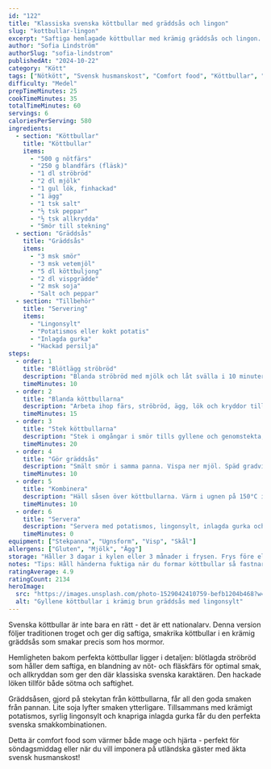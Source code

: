 ```yaml
---
id: "122"
title: "Klassiska svenska köttbullar med gräddsås och lingon"
slug: "kottbullar-lingon"
excerpt: "Saftiga hemlagade köttbullar med krämig gräddsås och lingon. Svensk husmanskost när den är som bäst!"
author: "Sofia Lindström"
authorSlug: "sofia-lindstrom"
publishedAt: "2024-10-22"
category: "Kött"
tags: ["Nötkött", "Svensk husmanskost", "Comfort food", "Köttbullar", "Festmat"]
difficulty: "Medel"
prepTimeMinutes: 25
cookTimeMinutes: 35
totalTimeMinutes: 60
servings: 6
caloriesPerServing: 580
ingredients:
  - section: "Köttbullar"
    title: "Köttbullar"
    items:
      - "500 g nötfärs"
      - "250 g blandfärs (fläsk)"
      - "1 dl ströbröd"
      - "2 dl mjölk"
      - "1 gul lök, finhackad"
      - "1 ägg"
      - "1 tsk salt"
      - "½ tsk peppar"
      - "½ tsk allkrydda"
      - "Smör till stekning"
  - section: "Gräddsås"
    title: "Gräddsås"
    items:
      - "3 msk smör"
      - "3 msk vetemjöl"
      - "5 dl köttbuljong"
      - "2 dl vispgrädde"
      - "2 msk soja"
      - "Salt och peppar"
  - section: "Tillbehör"
    title: "Servering"
    items:
      - "Lingonsylt"
      - "Potatismos eller kokt potatis"
      - "Inlagda gurka"
      - "Hackad persilja"
steps:
  - order: 1
    title: "Blötlägg ströbröd"
    description: "Blanda ströbröd med mjölk och låt svälla i 10 minuter."
    timeMinutes: 10
  - order: 2
    title: "Blanda köttbullarna"
    description: "Arbeta ihop färs, ströbröd, ägg, lök och kryddor till en jämn smet. Forma små köttbullar (ca 3 cm diameter)."
    timeMinutes: 15
  - order: 3
    title: "Stek köttbullarna"
    description: "Stek i omgångar i smör tills gyllene och genomstekta, ca 5-7 minuter per omgång. Lägg i en ugnsform."
    timeMinutes: 20
  - order: 4
    title: "Gör gräddsås"
    description: "Smält smör i samma panna. Vispa ner mjöl. Späd gradvis med buljong under vispning. Tillsätt grädde och soja. Koka i 5 minuter. Smaka av."
    timeMinutes: 10
  - order: 5
    title: "Kombinera"
    description: "Häll såsen över köttbullarna. Värm i ugnen på 150°C i 10 minuter så smakerna gifter sig."
    timeMinutes: 10
  - order: 6
    title: "Servera"
    description: "Servera med potatismos, lingonsylt, inlagda gurka och hackad persilja."
    timeMinutes: 0
equipment: ["Stekpanna", "Ugnsform", "Visp", "Skål"]
allergens: ["Gluten", "Mjölk", "Ägg"]
storage: "Håller 3 dagar i kylen eller 3 månader i frysen. Frys före eller efter stekning."
notes: "Tips: Håll händerna fuktiga när du formar köttbullar så fastnar inte smeten. Stek i omgångar - överbelasta inte pannan. För extra saftiga köttbullar: Tillsätt 1 riven potatis i smeten."
ratingAverage: 4.9
ratingCount: 2134
heroImage:
  src: "https://images.unsplash.com/photo-1529042410759-befb1204b468?w=1200&q=80"
  alt: "Gyllene köttbullar i krämig brun gräddsås med lingonsylt"
---
```


Svenska köttbullar är inte bara en rätt - det är ett nationalarv. Denna version följer traditionen tro­get och ger dig saftiga, smakrika köttbullar i en krämig gräddsås som smakar precis som hos mormor.

Hemligheten bakom perfekta köttbullar ligger i detaljen: blötlagda ströbröd som håller dem saftiga, en blandning av nöt- och fläskfärs för optimal smak, och allkryddan som ger den där klassiska svenska karaktären. Den hackade löken tillför både sötma och saftighet.

Gräddsåsen, gjord på stekytan från köttbullarna, får all den goda smaken från pannan. Lite soja lyfter smaken ytterligare. Tillsammans med krämigt potatismos, syrlig lingonsylt och knapriga inlagda gurka får du den perfekta svenska smakkombinationen.

Detta är comfort food som värmer både mage och hjärta - perfekt för söndagsmiddag eller när du vill imponera på utländska gäster med äkta svensk husmanskost!


